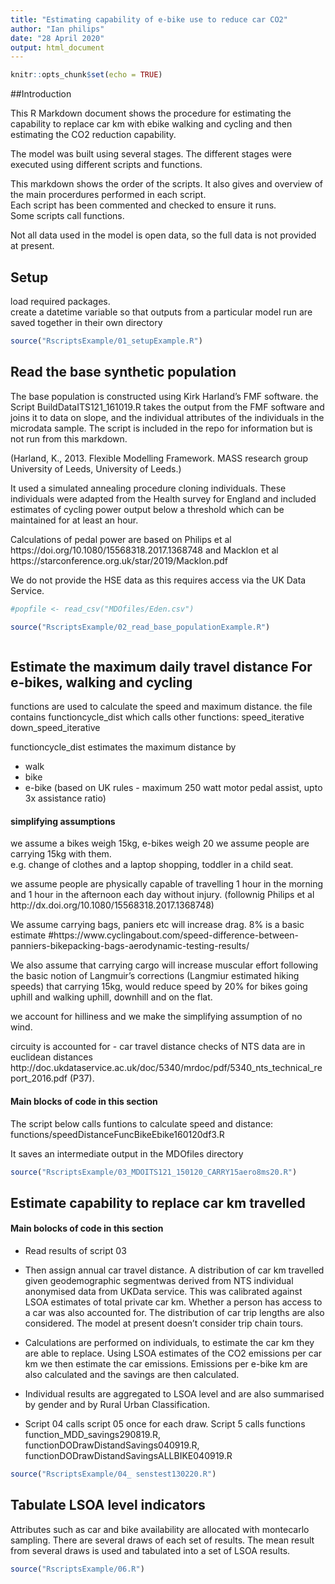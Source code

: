 ---
title: "Estimating capability of e-bike use to reduce car CO2"
author: "Ian philips"
date: "28 April 2020"
output: html_document
---

```{r setup, include=FALSE}
knitr::opts_chunk$set(echo = TRUE)
```

##Introduction 

This R Markdown document shows the procedure for estimating the capability to replace car km with ebike walking and cycling and then estimating the CO2 reduction capability.  

The model was built using several stages.  The different stages were executed using different scripts and functions.  

This markdown shows the order of the scripts.  It also gives and overview of the main procerdures performed in each script.  
Each script has been commented and checked to ensure it runs.  
Some scripts call functions. 

Not all data used in the model is open data, so the full data is not provided at present.  

## Setup 
load required packages.  
create a datetime variable so that outputs from a particular model run are saved together in their own directory 


```{r doingsetup, results="hide", message = FALSE, warning=FALSE}
source("RscriptsExample/01_setupExample.R")

```

## Read the base synthetic population 

The base population is constructed using Kirk Harland's FMF software.  the Script BuildDataITS121_161019.R takes the output from the FMF software and joins it to data on slope, and the individual attributes of the individuals in the microdata sample. The script is included in the repo for information but is not run from this markdown.  

(Harland, K., 2013. Flexible Modelling Framework. MASS research group University of Leeds, University of Leeds.)

It used a simulated annealing procedure cloning individuals.  These  individuals were adapted from the Health survey for England and included estimates of cycling power output below a threshold which can be maintained for at least an hour.  

Calculations of pedal power are based on Philips et al https://doi.org/10.1080/15568318.2017.1368748
and Macklon et al https://starconference.org.uk/star/2019/Macklon.pdf

We do not provide the HSE data as this requires access via the UK Data Service.  


```{r readPopulation,results="hide"}
#popfile <- read_csv("MDOfiles/Eden.csv")

source("RscriptsExample/02_read_base_populationExample.R")



```


## Estimate the maximum daily travel distance For e-bikes, walking and cycling 
functions are used to calculate the speed and maximum distance. 
the file contains functioncycle_dist
which calls other functions: 
speed_iterative 
down_speed_iterative


functioncycle_dist estimates the maximum distance by 

* walk
* bike 
* e-bike (based on UK rules  - maximum 250 watt motor pedal assist, upto 3x assistance ratio)


#### simplifying assumptions
we assume a bikes weigh 15kg, e-bikes weigh 20 we assume people are carrying 15kg with them.  
e.g. change of clothes and a laptop shopping, toddler in a child seat.  

we assume people are physically capable of travelling 1 hour in the morning and 1 hour in the afternoon each day without injury.  (follownig Philips et al http://dx.doi.org/10.1080/15568318.2017.1368748) 

We assume carrying bags, paniers etc will increase drag. 
8% is a basic estimate 
#https://www.cyclingabout.com/speed-difference-between-panniers-bikepacking-bags-aerodynamic-testing-results/

We also assume that carrying cargo will increase muscular effort 
following the basic notion of Langmuir's corrections 
(Langmiur estimated hiking speeds) that carrying 15kg, 
would reduce speed by 20% for bikes going uphill and walking uphill, downhill and on the flat. 

we account for hilliness and we make the simplifying assumption of no wind.  

circuity is accounted for - car travel distance checks of NTS data are in euclidean distances
http://doc.ukdataservice.ac.uk/doc/5340/mrdoc/pdf/5340_nts_technical_report_2016.pdf (P37).  


#### Main blocks of code in this section
The script below calls funtions to calculate speed and distance: 
functions/speedDistanceFuncBikeEbike160120df3.R

It saves an intermediate output in the MDOfiles directory


```{r maxdistoptions, message = FALSE, warning=FALSE,results="hide"}
source("RscriptsExample/03_MDOITS121_150120_CARRY15aero8ms20.R")

```

## Estimate capability to replace car km travelled 


#### Main bolocks of code in this section


* Read results of script 03

* Then assign annual car travel distance. A distribution of car km travelled given geodemographic segmentwas derived from NTS individual anonymised data from UKData service. This was calibrated against LSOA estimates of total private car km.  Whether a person has access to a car was also accounted for. The distribution of car trip lengths are also considered.  The model at present doesn't consider trip chain tours.  

* Calculations are performed on individuals, to estimate the car km they are able to replace.  Using LSOA estimates of the CO2 emissions per car km we then estimate the car emissions.  Emissions per e-bike km are also calculated and the savings are then calculated.  


* Individual results are aggregated to LSOA level and are also summarised by gender and by Rural Urban Classification.  

* Script 04 calls script 05 once for each draw.  Script 5 calls functions 
function_MDD_savings290819.R, functionDODrawDistandSavings040919.R, functionDODrawDistandSavingsALLBIKE040919.R



```{r calculateKmREplaceCO2save, message = FALSE, warning=FALSE,results="hide"}
source("RscriptsExample/04_ senstest130220.R")
```


## Tabulate LSOA level indicators 

Attributes such as car and bike availability are allocated with montecarlo sampling.  There are several draws of each set of results.  The mean result from several draws is used and tabulated into a set of LSOA results.  



```{r tabulateLSOAresult,message = FALSE, warning=FALSE,results="hide"}
source("RscriptsExample/06.R")
```





